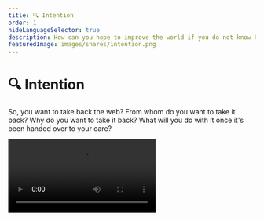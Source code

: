```yaml
---
title: 🔍 Intention
order: 1
hideLanguageSelector: true
description: How can you hope to improve the world if you do not know how to improve yourself? We'll take a moment to understand our own motivations before considering what taking back the web really means.
featuredImage: images/shares/intention.png
---
```


# 🔍 Intention

So, you want to take back the web? From whom do you want to take it back? Why do you want to 
take it back? What will you do with it once it's been handed over to your care?

<Video src="https://www.youtube-nocookie.com/embed/iDbyYGrswtg" />

---

## Reflecting Truth

More seriously, we are conditioned to value action and results over intention. We live in a 
global culture that emphasizes what we achieve rather than what we mean.

Actions are, in a sense, how we attempt to make the external world match our internal world. 
They're important, and what you achieve matters, but it is not the primary matter. If you are 
not clear about your internal world - about what you mean to do - you will never be satisfied 
with the external world. Unless you examine your own expectations, you will always be disappointed.

How can you hope to improve the world if you do not know how to improve yourself?

Our action-oriented culture, driven by results, encourages us to believe that life is about 
what we can expect of the world. However, the reality is that an honest, reflective life is 
about responding truly, in every moment, to what the world expects of you. This is only possible 
if you constantly practice awareness of your intentions.

This primary focus on intention and expectation is inspired by Viktor Frankl's 
book <Link to="https://www.brainpickings.org/2020/05/17/yes-to-life-in-spite-of-everything-viktor-frankl/" >Man's Search for Meaning</Link>, 
but you can find some version of it across nearly all the world's major wisdom traditions. We 
need not express it using spiritual or psychological language though, because this is all about 
developing the patterns of thought most well-suited to our particular context.

What's unique about web3 - about economic code which creates new trust spaces; expands the 
possible definitions of value; merges money and speech; and creates new constraints in which to 
experiment with freedom - is that we can **encode our intentions**, literally. Most importantly, 
the code with which we express our inner world and meaning then lives independently of us on a 
shared, global network where it will not change.

<Flash>

<Card>

Q: In order to respond truly, in every moment, to what the world expects of us, we must practice what?

A: Awareness of intention.

</Card>

</Flash>

Revolutions always end up failing because they are reliant on people who are error-prone, 
corruptible, and whose priorities change over time. However, a smart contract I wrote that 
expresses a particular [economic ideal](https://etherscan.io/dapp/0x5bCF2767F86f14eDd82053bfBfd5069F68C2C5F8#readContract), 
which is now deployed on mainnet, will remain there irrespective of what happens to me. There 
is no bribe or threat which can get me to change this. I literally cannot take it back, even if 
my life depends on it.

Timechains whose record of history cannot be reverted hold us to a higher standard of 
intentionality. Now we must develop the inner tools required to live up to our technology.

<Flash>

<Card>

Q: Web 3 provides many different opportunities, but what is truly unique about the inner meaning it could have is that it gives us the ability to do what?

A: Encode our intentions.

</Card>

</Flash>

## Evolving Love

<InfoBlock>

<Box>

**Evolution not Revolution**

![Evolution](/images/mod3-img/evolution.png)

Having played at least one of Nicky's games, it's time to consult some of his deeper thoughts on how to change the world.

<Aligner center>
<Button to="https://blog.ncase.me/evolution-not-revolution/">
    Evolve e-love
</Button>
</Aligner>

</Box>

</InfoBlock>
